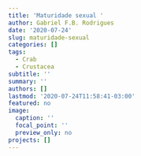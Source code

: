 ```yaml
---
title: 'Maturidade sexual '
author: Gabriel F.B. Rodrigues
date: '2020-07-24'
slug: maturidade-sexual
categories: []
tags:
  - Crab
  - Crustacea
subtitle: ''
summary: ''
authors: []
lastmod: '2020-07-24T11:58:41-03:00'
featured: no
image:
  caption: ''
  focal_point: ''
  preview_only: no
projects: []
---
```

